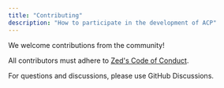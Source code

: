 ```yaml
---
title: "Contributing"
description: "How to participate in the development of ACP"
---
```


We welcome contributions from the community! 

All contributors must adhere to [Zed's Code of Conduct](https://zed.dev/code-of-conduct).

For questions and discussions, please use GitHub Discussions.